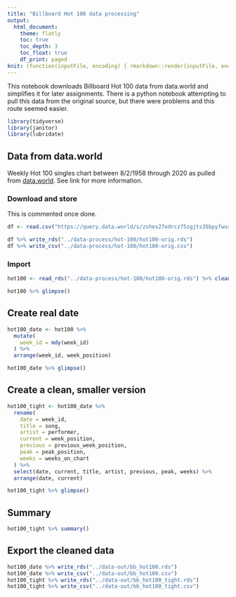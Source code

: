 ```yaml
---
title: "Billboard Hot 100 data processing"
output:
  html_document:
    theme: flatly
    toc: true
    toc_depth: 3
    toc_float: true
    df_print: paged
knit: (function(inputFile, encoding) { rmarkdown::render(inputFile, encoding = encoding, output_dir = "../docs") })
---
```


This notebook downloads Billboard Hot 100 data from data.world and simplifies it for later assignments. There is a python notebook attempting to pull this data from the original source, but there were problems and this route seemed easier.

```r
library(tidyverse)
library(janitor)
library(lubridate)
```


## Data from data.world

Weekly Hot 100 singles chart between 8/2/1958 through 2020 as pulled from [data.world](https://data.world/kcmillersean/billboard-hot-100-1958-2017). See link for more information.

### Download and store

This is commented once done.

```r
df <- read.csv("https://query.data.world/s/zshes27odrcz75zgjts35bpyfwurnf", header=TRUE, stringsAsFactors=FALSE);

df %>% write_rds("../data-process/hot-100/hot100-orig.rds")
df %>% write_csv("../data-process/hot-100/hot100-orig.csv")
```

### Import

```r
hot100 <- read_rds("../data-process/hot-100/hot100-orig.rds") %>% clean_names()

hot100 %>% glimpse()
```

## Create real date

```r
hot100_date <- hot100 %>% 
  mutate(
    week_id = mdy(week_id)
  ) %>%
  arrange(week_id, week_position)

hot100_date %>% glimpse()
```

## Create a clean, smaller version

```r
hot100_tight <- hot100_date %>%
  rename(
    date = week_id,
    title = song,
    artist = performer,
    current = week_position,
    previous = previous_week_position,
    peak = peak_position,
    weeks = weeks_on_chart
  ) %>% 
  select(date, current, title, artist, previous, peak, weeks) %>% 
  arrange(date, current)

hot100_tight %>% glimpse()
```

## Summary

```r
hot100_tight %>% summary()
```


## Export the cleaned data

```r
hot100_date %>% write_rds("../data-out/bb_hot100.rds")
hot100_date %>% write_csv("../data-out/bb_hot100.csv")
hot100_tight %>% write_rds("../data-out/bb_hot100_tight.rds")
hot100_tight %>% write_csv("../data-out/bb_hot100_tight.csv")
```

